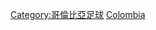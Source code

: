 {{Commons category|Association football referees from Colombia}}
{{Commonscat|Association football referees from Colombia}}

[[Category:哥倫比亞足球|Category:哥倫比亞足球]]
[[Category:各國足球裁判|Colombia]]